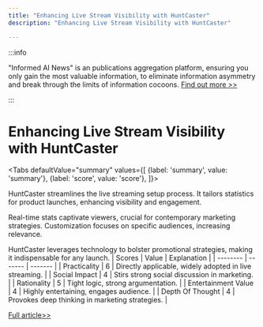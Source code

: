 ```yaml
---
title: "Enhancing Live Stream Visibility with HuntCaster"
description: "Enhancing Live Stream Visibility with HuntCaster"

---
```



:::info

"Informed AI News" is an publications aggregation platform, ensuring you only gain the most valuable information, to eliminate information asymmetry and break through the limits of information cocoons.  [Find out more >>](/)

:::

# Enhancing Live Stream Visibility with HuntCaster


<Tabs
	defaultValue="summary"
	values={[
	{label: 'summary', value: 'summary'},
	{label: 'score', value: 'score'},
]}>
<TabItem value="summary">


HuntCaster streamlines the live streaming setup process. It tailors statistics for product launches, enhancing visibility and engagement.

Real-time stats captivate viewers, crucial for contemporary marketing strategies. Customization focuses on specific audiences, increasing relevance.

HuntCaster leverages technology to bolster promotional strategies, making it indispensable for any launch.
</TabItem>
<TabItem value="score">
	| Scores     | Value   | Explanation |
	| -------- | ------- | ------- |
	| Practicality  | 6    | Directly applicable, widely adopted in live streaming.    |
	| Social Impact | 4     | Stirs strong social discussion in marketing.    |
	| Rationality    | 5    | Tight logic, strong argumentation.    |
	| Entertainment Value    | 4    | Highly entertaining, engages audience.    |
	| Depth Of Thought    | 4    | Provokes deep thinking in marketing strategies.    |
</TabItem>
</Tabs>

[Full article>>](https://www.producthunt.com/posts/huntcaster)
